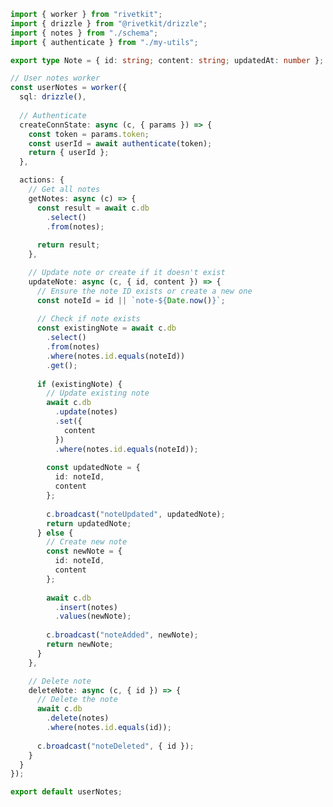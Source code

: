 ```typescript
import { worker } from "rivetkit";
import { drizzle } from "@rivetkit/drizzle";
import { notes } from "./schema";
import { authenticate } from "./my-utils";

export type Note = { id: string; content: string; updatedAt: number };

// User notes worker
const userNotes = worker({
  sql: drizzle(),
  
  // Authenticate
  createConnState: async (c, { params }) => {
    const token = params.token;
    const userId = await authenticate(token);
    return { userId };
  },

  actions: {
    // Get all notes
    getNotes: async (c) => {
      const result = await c.db
        .select()
        .from(notes);
      
      return result;
    },

    // Update note or create if it doesn't exist
    updateNote: async (c, { id, content }) => {
      // Ensure the note ID exists or create a new one
      const noteId = id || `note-${Date.now()}`;
      
      // Check if note exists
      const existingNote = await c.db
        .select()
        .from(notes)
        .where(notes.id.equals(noteId))
        .get();
      
      if (existingNote) {
        // Update existing note
        await c.db
          .update(notes)
          .set({
            content
          })
          .where(notes.id.equals(noteId));
        
        const updatedNote = {
          id: noteId,
          content
        };
        
        c.broadcast("noteUpdated", updatedNote);
        return updatedNote;
      } else {
        // Create new note
        const newNote = {
          id: noteId,
          content
        };
        
        await c.db
          .insert(notes)
          .values(newNote);
        
        c.broadcast("noteAdded", newNote);
        return newNote;
      }
    },

    // Delete note
    deleteNote: async (c, { id }) => {
      // Delete the note
      await c.db
        .delete(notes)
        .where(notes.id.equals(id));
      
      c.broadcast("noteDeleted", { id });
    }
  }
});

export default userNotes;
```
